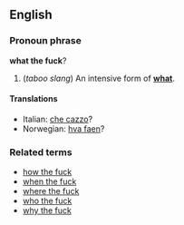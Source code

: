 ==English==
===Pronoun phrase===
'''what the fuck'''?

#(''taboo slang'') An intensive form of '''[[what]]'''.

====Translations====
*Italian: [[che cazzo]]?
*Norwegian: [[hva faen]]?

===Related terms===
*[[how the fuck]]
*[[when the fuck]]
*[[where the fuck]]
*[[who the fuck]]
*[[why the fuck]]